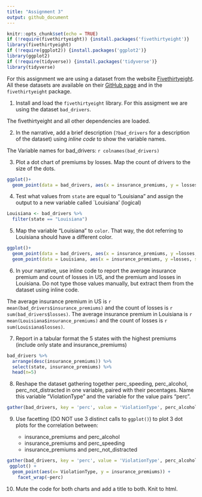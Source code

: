 ```yaml
---
title: "Assignment 3"
output: github_document
---
```


```r
knitr::opts_chunk$set(echo = TRUE)
if (!require(fivethirtyeight)) {install.packages('fivethirtyeight')}
library(fivethirtyeight)
if (!require(ggplot2)) {install.packages('ggplot2')}
library(ggplot2)
if (!require(tidyverse)) {install.packages('tidyverse')}
library(tidyverse)
```

For this assignment we are using a dataset from the website [Fivethirtyeight](http://fivethirtyeight.com/). All these datasets are available on their [GitHub page](https://github.com/fivethirtyeight/data/) and in the `fivethirtyeight` package.

1. Install and load the `fivethirtyeight` library. For this assigment we are using the dataset `bad_drivers`.

The fivethirtyeight and all other dependencies are loaded.

2. In the narrative, add a brief description (`?bad_drivers` for a description of the dataset) using *inline code* to show the variable names.

The Variable names for bad_drivers: `r colnames(bad_drivers)`

3. Plot a dot chart of premiums by losses. Map the count of drivers to the size of the dots.

```r
ggplot()+
  geom_point(data = bad_drivers, aes(x = insurance_premiums, y = losses, size= bad_drivers$num_drivers)) + labs(size='Number of Drivers') + ggtitle("Bad Drivers in US")
```

4. Test what values from `state` are equal to "Louisiana" and assign the output to a new variable called `Louisiana' (logical)

```r
Louisiana <- bad_drivers %>%
  filter(state == "Louisiana") 
```

5. Map the variable "Louisiana" to `color`. That way, the dot referring to Louisiana should have a different color.

```r
ggplot()+
  geom_point(data = bad_drivers, aes(x = insurance_premiums, y =losses, size= bad_drivers$num_drivers)) + labs(size='Number of Drivers') +
  geom_point(data = Louisiana, aes(x = insurance_premiums, y =losses, size= Louisiana$num_drivers, color = "Red")) + labs(color='Louisiana') + ggtitle("Bad Drivers in US")
```

6. In your narrative, use inline code to report the average insurance premium and count of losses in US, and the premium and losses in Louisiana. Do not type those values manually, but extract them from the dataset using inline code.

The average insurance premium in US is `r mean(bad_drivers$insurance_premiums)` and the count of losses is `r sum(bad_drivers$losses)`. The average insurance premium in Louisiana is `r mean(Louisiana$insurance_premiums)` and the count of losses is `r sum(Louisiana$losses)`.

7. Report in a tabular format the 5 states with the highest premiums (include only state and insurance_premiums)

```r
bad_drivers %>% 
  arrange(desc(insurance_premiums)) %>%
  select(state, insurance_premiums) %>%
  head(n=5)
```

8. Reshape the dataset gathering together perc_speeding, perc_alcohol, perc_not_distracted in one variable, paired with their pecentages. Name this variable "ViolationType" and the variable for the value pairs "perc".

```r
gather(bad_drivers, key = 'perc', value = 'ViolationType', perc_alcohol, perc_speeding, perc_not_distracted)
```


9. Use facetting (DO NOT use 3 distinct calls to `ggplot()`) to plot 3 dot plots for the correlation between:

   - insurance_premiums and perc_alcohol
   - insurance_premiums and perc_speeding
   - insurance_premiums and perc_not_distracted
   
```r
gather(bad_drivers, key = 'perc', value = 'ViolationType', perc_alcohol, perc_speeding, perc_not_distracted) %>%
 ggplot() +
  geom_point(aes(x= ViolationType, y = insurance_premiums)) +
    facet_wrap(~perc)
```
   
   
10. Mute the code for both charts and add a title to both. Knit to html.
   
   



